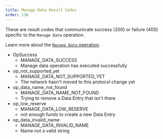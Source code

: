 ```yaml
---
title: Manage Data Result Codes
order: 130
---
```



These are result codes that communicate success (200) or failure (400) specific to the `Manage Data` operation.

Learn more about the [`Manage Data` operation](../../../../docs/glossary/operations/manage-data.mdx).

<AttributeTable>

- OpSuccess
  - MANAGE_DATA_SUCCESS
  - Manage data operation has executed successfully
- op_not_supported_yet
  - MANAGE_DATA_NOT_SUPPORTED_YET
  - The network hasn't moved to this protocol change yet
- op_data_name_not_found
  - MANAGE_DATA_NAME_NOT_FOUND
  - Trying to remove a Data Entry that isn't there
- op_low_reserve
  - MANAGE_DATA_LOW_RESERVE
  - not enough funds to create a new Data Entry
- op_data_invalid_name
  - MANAGE_DATA_INVALID_NAME
  - Name not a valid string

</AttributeTable>